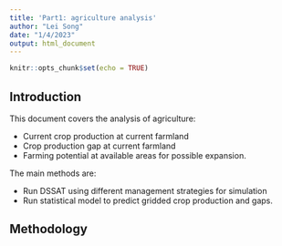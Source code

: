 ```yaml
---
title: 'Part1: agriculture analysis'
author: "Lei Song"
date: "1/4/2023"
output: html_document
---
```


```r
knitr::opts_chunk$set(echo = TRUE)
```

## Introduction

This document covers the analysis of agriculture:

- Current crop production at current farmland
- Crop production gap at current farmland
- Farming potential at available areas for possible expansion.

The main methods are:

- Run DSSAT using different management strategies for simulation
- Run statistical model to predict gridded crop production and gaps.

## Methodology


